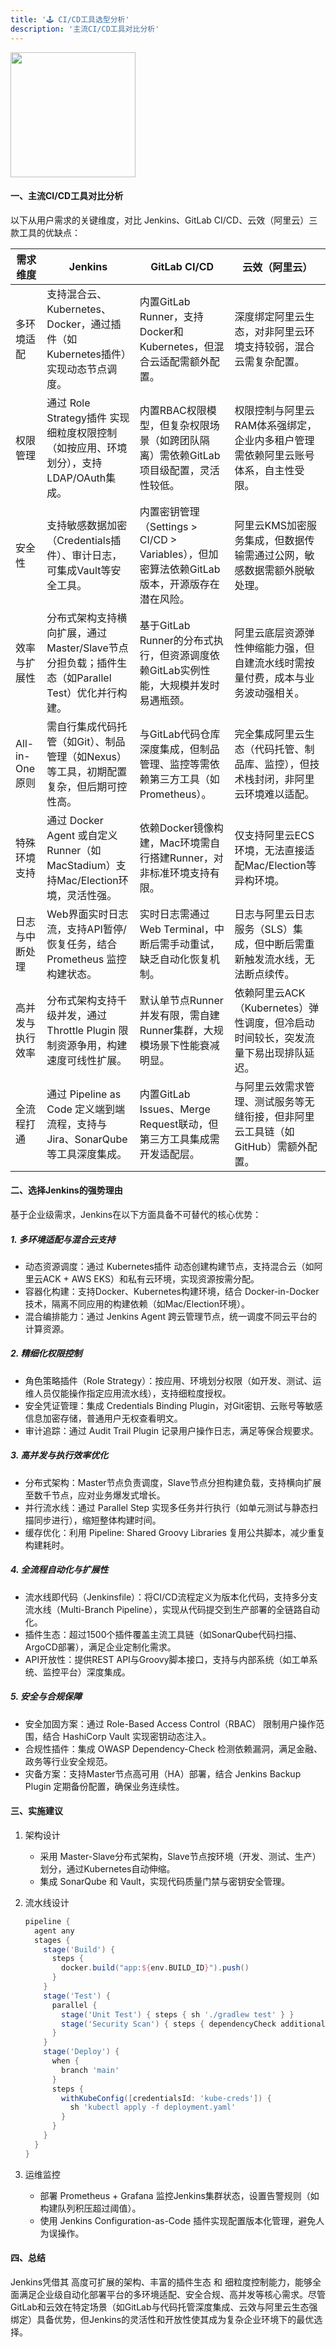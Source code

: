 ```yaml
---
title: '🕹️ CI/CD工具选型分析'
description: '主流CI/CD工具对比分析'
---
```


<a href="https://www.jenkins.io/" target="_blank">
  <img height="200" noZoom src="https://s3api.srebro.cn:443/picgo/202506031111266.png" />
</a>



#### 一、主流CI/CD工具对比分析

<Tip>以下从用户需求的关键维度，对比 Jenkins、GitLab CI/CD、云效（阿里云）三款工具的优缺点：</Tip>

| 需求维度         | Jenkins                                                  | GitLab CI/CD                                             | 云效（阿里云）                                           |
| -------------------- | ------------------------------------------------------------ | ------------------------------------------------------------ | ------------------------------------------------------------ |
| 多环境适配       | 支持混合云、Kubernetes、Docker，通过插件（如Kubernetes插件）实现动态节点调度。 | 内置GitLab Runner，支持Docker和Kubernetes，但混合云适配需额外配置。 | 深度绑定阿里云生态，对非阿里云环境支持较弱，混合云需复杂配置。 |
| 权限管理         | 通过 Role Strategy插件 实现细粒度权限控制（如按应用、环境划分），支持LDAP/OAuth集成。 | 内置RBAC权限模型，但复杂权限场景（如跨团队隔离）需依赖GitLab项目级配置，灵活性较低。 | 权限控制与阿里云RAM体系强绑定，企业内多租户管理需依赖阿里云账号体系，自主性受限。 |
| 安全性           | 支持敏感数据加密（Credentials插件）、审计日志，可集成Vault等安全工具。 | 内置密钥管理（Settings > CI/CD > Variables），但加密算法依赖GitLab版本，开源版存在潜在风险。 | 阿里云KMS加密服务集成，但数据传输需通过公网，敏感数据需额外脱敏处理。 |
| 效率与扩展性     | 分布式架构支持横向扩展，通过Master/Slave节点分担负载；插件生态（如Parallel Test）优化并行构建。 | 基于GitLab Runner的分布式执行，但资源调度依赖GitLab实例性能，大规模并发时易遇瓶颈。 | 阿里云底层资源弹性伸缩能力强，但自建流水线时需按量付费，成本与业务波动强相关。 |
| All-in-One原则   | 需自行集成代码托管（如Git）、制品管理（如Nexus）等工具，初期配置复杂，但后期可控性高。 | 与GitLab代码仓库深度集成，但制品管理、监控等需依赖第三方工具（如Prometheus）。 | 完全集成阿里云生态（代码托管、制品库、监控），但技术栈封闭，非阿里云环境难以适配。 |
| 特殊环境支持     | 通过 Docker Agent 或自定义Runner（如MacStadium）支持Mac/Election环境，灵活性强。 | 依赖Docker镜像构建，Mac环境需自行搭建Runner，对非标准环境支持有限。 | 仅支持阿里云ECS环境，无法直接适配Mac/Election等异构环境。    |
| 日志与中断处理   | Web界面实时日志流，支持API暂停/恢复任务，结合 Prometheus 监控构建状态。 | 实时日志需通过Web Terminal，中断后需手动重试，缺乏自动化恢复机制。 | 日志与阿里云日志服务（SLS）集成，但中断后需重新触发流水线，无法断点续传。 |
| 高并发与执行效率 | 分布式架构支持千级并发，通过 Throttle Plugin 限制资源争用，构建速度可线性扩展。 | 默认单节点Runner并发有限，需自建Runner集群，大规模场景下性能衰减明显。 | 依赖阿里云ACK（Kubernetes）弹性调度，但冷启动时间较长，突发流量下易出现排队延迟。 |
| 全流程打通       | 通过 Pipeline as Code 定义端到端流程，支持与Jira、SonarQube等工具深度集成。 | 内置GitLab Issues、Merge Request联动，但第三方工具集成需开发适配层。 | 与阿里云效需求管理、测试服务等无缝衔接，但非阿里云工具链（如GitHub）需额外配置。 |



#### 二、选择Jenkins的强势理由

基于企业级需求，Jenkins在以下方面具备不可替代的核心优势：

##### 1. 多环境适配与混合云支持

- 动态资源调度：通过 Kubernetes插件 动态创建构建节点，支持混合云（如阿里云ACK + AWS EKS）和私有云环境，实现资源按需分配。
- 容器化构建：支持Docker、Kubernetes构建环境，结合 Docker-in-Docker 技术，隔离不同应用的构建依赖（如Mac/Election环境）。
- 混合编排能力：通过 Jenkins Agent 跨云管理节点，统一调度不同云平台的计算资源。

##### 2. 精细化权限控制

- 角色策略插件（Role Strategy）：按应用、环境划分权限（如开发、测试、运维人员仅能操作指定应用流水线），支持细粒度授权。
- 安全凭证管理：集成 Credentials Binding Plugin，对Git密钥、云账号等敏感信息加密存储，普通用户无权查看明文。
- 审计追踪：通过 Audit Trail Plugin 记录用户操作日志，满足等保合规要求。

##### 3. 高并发与执行效率优化

- 分布式架构：Master节点负责调度，Slave节点分担构建负载，支持横向扩展至数千节点，应对业务爆发式增长。
- 并行流水线：通过 Parallel Step 实现多任务并行执行（如单元测试与静态扫描同步进行），缩短整体构建时间。
- 缓存优化：利用 Pipeline: Shared Groovy Libraries 复用公共脚本，减少重复构建耗时。

##### 4. 全流程自动化与扩展性

- 流水线即代码（Jenkinsfile）：将CI/CD流程定义为版本化代码，支持多分支流水线（Multi-Branch Pipeline），实现从代码提交到生产部署的全链路自动化。
- 插件生态：超过1500个插件覆盖主流工具链（如SonarQube代码扫描、ArgoCD部署），满足企业定制化需求。
- API开放性：提供REST API与Groovy脚本接口，支持与内部系统（如工单系统、监控平台）深度集成。

##### 5. 安全与合规保障

- 安全加固方案：通过 Role-Based Access Control（RBAC） 限制用户操作范围，结合 HashiCorp Vault 实现密钥动态注入。
- 合规性插件：集成 OWASP Dependency-Check 检测依赖漏洞，满足金融、政务等行业安全规范。
- 灾备方案：支持Master节点高可用（HA）部署，结合 Jenkins Backup Plugin 定期备份配置，确保业务连续性。



#### 三、实施建议

1. 架构设计

   - 采用 Master-Slave分布式架构，Slave节点按环境（开发、测试、生产）划分，通过Kubernetes自动伸缩。
   - 集成 SonarQube 和 Vault，实现代码质量门禁与密钥安全管理。

2. 流水线设计

   ```groovy Jenkinsfile
   pipeline {
     agent any
     stages {
       stage('Build') {
         steps {
           docker.build("app:${env.BUILD_ID}").push()
         }
       }
       stage('Test') {
         parallel {
           stage('Unit Test') { steps { sh './gradlew test' } }
           stage('Security Scan') { steps { dependencyCheck additionalArguments: '--scan ./target/*.jar' } }
         }
       }
       stage('Deploy') {
         when {
           branch 'main'
         }
         steps {
           withKubeConfig([credentialsId: 'kube-creds']) {
             sh 'kubectl apply -f deployment.yaml'
           }
         }
       }
     }
   }
   ```

3. 运维监控

   - 部署 Prometheus + Grafana 监控Jenkins集群状态，设置告警规则（如构建队列积压超过阈值）。
   - 使用 Jenkins Configuration-as-Code 插件实现配置版本化管理，避免人为误操作。


#### 四、总结

Jenkins凭借其 高度可扩展的架构、丰富的插件生态 和 细粒度控制能力，能够全面满足企业级自动化部署平台的多环境适配、安全合规、高并发等核心需求。尽管GitLab和云效在特定场景（如GitLab与代码托管深度集成、云效与阿里云生态强绑定）具备优势，但Jenkins的灵活性和开放性使其成为复杂企业环境下的最优选择。